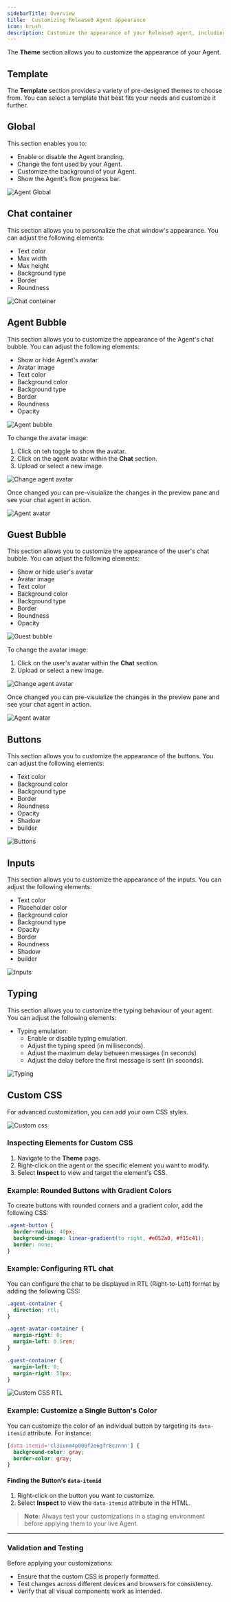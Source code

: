```yaml
---
sidebarTitle: Overview
title:  Customizing Release0 Agent appearance
icon: brush
description: Customize the appearance of your Release0 agent, including templates, chat bubbles, and CSS. This guide provides an overview of the Theme section, including how to change the agent's look and feel, customize chat bubbles, and apply custom CSS styles.
---
```


The **Theme** section allows you to customize the appearance of your Agent.

## Template

The **Template** section provides a variety of pre-designed themes to choose from. You can select a template that best fits your needs and customize it further.

## Global

This section enables you to:
- Enable or disable the Agent branding.
- Change the font used by your Agent.
- Customize the background of your Agent.
- Show the Agent's flow progress bar.

 <Frame style={{ maxWidth: '400px' }}>
  <img src="/images/theme/global.png" alt="Agent Global" />
</Frame>

## Chat container

This section allows you to personalize the chat window's appearance. You can adjust the following elements:
- Text color
- Max width
- Max height
- Background type
- Border
- Roundness

 <Frame style={{ maxWidth: '400px' }}>
  <img src="/images/theme/chat-container.png" alt="Chat conteiner" />
</Frame>

## Agent Bubble 
This section allows you to customize the appearance of the Agent's chat bubble. You can adjust the following elements:
- Show or hide Agent's avatar
- Avatar image
- Text color
- Background color
- Background type
- Border
- Roundness
- Opacity

 <Frame style={{ maxWidth: '400px' }}>
  <img src="/images/theme/agent-bubble.png" alt="Agent bubble" />
</Frame>

To change the avatar image:
1. Click on teh toggle to show the avatar.
2. Click on the agent avatar within the **Chat** section.
3. Upload or select a new image.

<Frame style={{ maxWidth: '400px' }}>
  <img src="/images/theme/change-agent-avatar.png" alt="Change agent avatar" />
</Frame>

Once changed you can pre-visuialize the changes in the preview pane and see your chat agent in action.
<Frame style={{ maxWidth: '600px' }}>
  <img src="/images/theme/agent-avatar.png" alt="Agent avatar" />
</Frame>

## Guest Bubble
This section allows you to customize the appearance of the user's chat bubble. You can adjust the following elements:
- Show or hide user's avatar
- Avatar image
- Text color
- Background color
- Background type
- Border
- Roundness
- Opacity

 <Frame style={{ maxWidth: '400px' }}>
  <img src="/images/theme/guest-bubble.png" alt="Guest bubble" />
</Frame>

To change the avatar image:
1. Click on the user's avatar within the **Chat** section.
2. Upload or select a new image.

<Frame style={{ maxWidth: '400px' }}>
  <img src="/images/theme/change-guest-avatar.png" alt="Change agent avatar" />
</Frame>

Once changed you can pre-visuialize the changes in the preview pane and see your chat agent in action.
<Frame style={{ maxWidth: '600px' }}>
  <img src="/images/theme/guest-avatar.png" alt="Agent avatar" />
</Frame>

## Buttons
This section allows you to customize the appearance of the buttons. You can adjust the following elements:
- Text color
- Background color
- Background type
- Border
- Roundness
- Opacity
- Shadow
- builder

 <Frame style={{ maxWidth: '400px' }}>
  <img src="/images/theme/buttons.png" alt="Buttons" />
</Frame>

## Inputs
This section allows you to customize the appearance of the inputs. You can adjust the following elements:
- Text color
- Placeholder color
- Background color
- Background type
- Opacity
- Border
- Roundness
- Shadow
- builder

 <Frame style={{ maxWidth: '400px' }}>
  <img src="/images/theme/inputs.png" alt="Inputs" />
</Frame>

## Typing
This section allows you to customize the typing behaviour of your agent.  You can adjust the following elements:

- Typing emulation: 
  - Enable or disable typing emulation.
  - Adjust the typing speed (in milliseconds).
  - Adjust the maximum delay between messages (in seconds)
  - Adjust the delay before the first message is sent (in seconds).

<Frame style={{ maxWidth: '400px' }}>
  <img src="/images/theme/typing.png" alt="Typing" />
</Frame>

## Custom CSS

For advanced customization, you can add your own CSS styles.

 <Frame style={{ maxWidth: '400px' }}>
  <img src="/images/theme/custom-css.png" alt="Custom css" />
</Frame>

### Inspecting Elements for Custom CSS
1. Navigate to the **Theme** page.
2. Right-click on the agent or the specific element you want to modify.
3. Select **Inspect** to view and target the element's CSS.

### Example: Rounded Buttons with Gradient Colors
To create buttons with rounded corners and a gradient color, add the following CSS:

```css
.agent-button {
  border-radius: 40px;
  background-image: linear-gradient(to right, #e052a0, #f15c41);
  border: none;
}
```

### Example: Configuring RTL chat
You can configure the chat to be displayed in RTL (Right-to-Left) format by adding the following CSS:


   ```css
   .agent-container {
     direction: rtl;
   }

   .agent-avatar-container {
     margin-right: 0;
     margin-left: 0.5rem;
   }

   .guest-container {
     margin-left: 0;
     margin-right: 50px;
   }
   ```


 <Frame style={{ maxWidth: '600px' }}>
  <img src="/images/guides/rtl.gif" alt="Custom CSS RTL" />
</Frame>

### Example: Customize a Single Button's Color
You can customize the color of an individual button by targeting its `data-itemid` attribute. For instance:

```css
[data-itemid='cl3iunm4p000f2e6gfr8cznnn'] {
  background-color: gray;
  border-color: gray;
}
```

#### Finding the Button's `data-itemid`
1. Right-click on the button you want to customize.
2. Select **Inspect** to view the `data-itemid` attribute in the HTML.

> **Note**: Always test your customizations in a staging environment before applying them to your live Agent.

---

### Validation and Testing

Before applying your customizations:
- Ensure that the custom CSS is properly formatted.
- Test changes across different devices and browsers for consistency.
- Verify that all visual components work as intended.